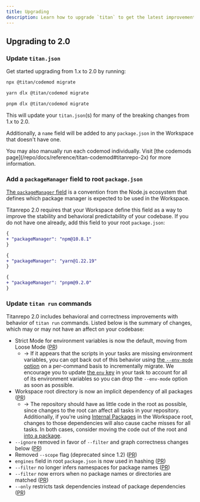 ```yaml
---
title: Upgrading
description: Learn how to upgrade `titan` to get the latest improvements to your repository.
---
```



## Upgrading to 2.0

<Steps>
<Step>

### Update `titan.json`

Get started upgrading from 1.x to 2.0 by running:

<PackageManagerTabs>

<Tab>

```bash title="Terminal"
npx @titan/codemod migrate
```

</Tab>

<Tab>

```bash title="Terminal"
yarn dlx @titan/codemod migrate
```

</Tab>

<Tab>

```bash title="Terminal"
pnpm dlx @titan/codemod migrate
```

</Tab>

</PackageManagerTabs>

This will update your `titan.json`(s) for many of the breaking changes from 1.x to 2.0.

Additionally, a `name` field will be added to any `package.json` in the Workspace that doesn't have one.

<Callout type="good-to-know">
  You may also manually run each codemod individually. Visit [the codemods
  page](/repo/docs/reference/titan-codemod#titanrepo-2x) for more information.
</Callout>

</Step>

<Step>

### Add a `packageManager` field to root `package.json`

[The `packageManager` field](https://nodejs.org/api/packages.html#packagemanager) is a convention from the Node.js ecosystem that defines which package manager is expected to be used in the Workspace.

Titanrepo 2.0 requires that your Workspace define this field as a way to improve the stability and behavioral predictability of your codebase. If you do not have one already, add this field to your root `package.json`:

<PackageManagerTabs>
<Tab>

```diff title="./package.json"
{
+ "packageManager": "npm@10.8.1"
}
```

</Tab>

<Tab>

```diff title="./package.json"
{
+ "packageManager": "yarn@1.22.19"
}
```

</Tab>

<Tab>

```diff title="./package.json"
{
+ "packageManager": "pnpm@9.2.0"
}
```

</Tab>
</PackageManagerTabs>

</Step>

<Step>

### Update `titan run` commands

Titanrepo 2.0 includes behavioral and correctness improvements with behavior of `titan run` commands. Listed below is the summary of changes, which may or may not have an affect on your codebase:

- Strict Mode for environment variables is now the default, moving from Loose Mode ([PR](https://github.com/khulnasoft/titanrepo/pull/8182))
  - → If it appears that the scripts in your tasks are missing environment variables, you can opt back out of this behavior using [the `--env-mode` option](/repo/docs/reference/run#--env-mode-option) on a per-command basis to incrementally migrate. We encourage you to update [the `env` key](/repo/docs/reference/configuration#env) in your task to account for all of its environment variables so you can drop the `--env-mode` option as soon as possible.
- Workspace root directory is now an implicit dependency of all packages ([PR](https://github.com/khulnasoft/titanrepo/pull/8202))
  - → The repository should have as little code in the root as possible, since changes to the root can affect all tasks in your repository. Additionally, if you're using [Internal Packages]() in the Workspace root, changes to those dependencies will also cause cache misses for all tasks. In both cases, consider moving the code out of the root and [into a package](/repo/docs/crafting-your-repository/structuring-a-repository).
- `--ignore` removed in favor of `--filter` and graph correctness changes below ([PR](https://github.com/khulnasoft/titanrepo/pull/8201))
- Removed `--scope` flag (deprecated since 1.2) ([PR](https://github.com/khulnasoft/titanrepo/pull/7970))
- `engines` field in root `package.json` is now used in hashing ([PR](https://github.com/khulnasoft/titanrepo/pull/8173))
- `--filter` no longer infers namespaces for package names ([PR](https://github.com/khulnasoft/titanrepo/pull/8137))
- `--filter` now errors when no package names or directories are matched ([PR](https://github.com/khulnasoft/titanrepo/pull/8142))
- `--only` restricts task dependencies instead of package dependencies ([PR](https://github.com/khulnasoft/titanrepo/pull/8163))

</Step>
</Steps>
